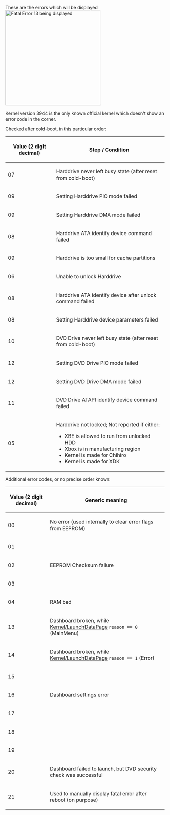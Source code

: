 These are the errors which will be displayed [[File:Fatal_Error_13.png|300px|thumb|right|Fatal Error 13 being displayed]].

Kernel version 3944 is the only known official kernel which doesn't show an error code in the corner{{FIXME|reason=Does it still pulse the hardware pin? does it still set error code in the SMC?}}.

Checked after cold-boot, in this particular order{{FIXME|reason=We should split this into larger blocks, like HDD initalization, DVD initialization, .. and then explain the steps in each}}:

{| class="wikitable"
!Value (2 digit decimal)
!Step / Condition
<!--

IDE / Harddive initialization

-->
|-
|07
|Harddrive never left busy state (after reset from cold-boot)
|-
|09
|Setting Harddrive PIO mode failed
|-
|09
|Setting Harddrive DMA mode failed
|-
|08
|Harddrive ATA identify device command failed
|-
|09
|Harddrive is too small for cache partitions
|-
|06
|Unable to unlock Harddrive
|-
|08
|Harddrive ATA identify device after unlock command failed
|-
|08
|Setting Harddrive device parameters failed
<!--

IDE / DVD Drive initialization

-->
|-
|10
|DVD Drive never left busy state (after reset from cold-boot)
|-
|12
|Setting DVD Drive PIO mode failed
|-
|12
|Setting DVD Drive DMA mode failed
|-
|11
|DVD Drive ATAPI identify device command failed
<!--

XBE Loader

-->
|-
|05
|Harddrive not locked; Not reported if either:
* XBE is allowed to run from unlocked HDD
* Xbox is in manufacturing region
* Kernel is made for Chihiro
* Kernel is made for XDK

|}

Additional error codes, or no precise order known{{FIXME|reason=Figure out the order}}:

{| class="wikitable"
!Value (2 digit decimal)
!Generic meaning
|-
|00
|No error (used internally to clear error flags from EEPROM)
|-
|01
|
|-
|02
|EEPROM Checksum failure
|-
|03
|
|-
|04
|RAM bad
|-
|13
|Dashboard broken, while [[Kernel/LaunchDataPage]] <code>reason == 0</code> (MainMenu)
|-
|14
|Dashboard broken, while [[Kernel/LaunchDataPage]] <code>reason == 1</code> (Error)
|-
|15
|
|-
|16
|Dashboard settings error{{citation needed}}
|-
|17
|
|-
|18
|
|-
|19
|
|-
|20
|Dashboard failed to launch, but DVD security check was successful
|-
|21
|Used to manually display fatal error after reboot (on purpose)
|}